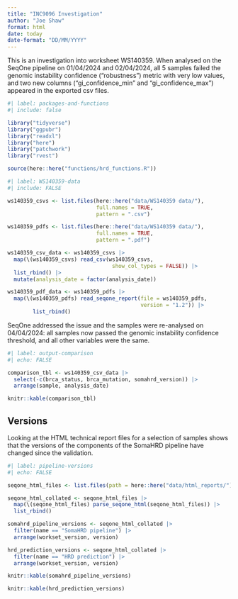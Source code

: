 ```yaml
---
title: "INC9096 Investigation"
author: "Joe Shaw"
format: html
date: today
date-format: "DD/MM/YYYY"
---
```


This is an investigation into worksheet WS140359. When analysed on the SeqOne pipeline on 01/04/2024 and 02/04/2024, all 5 samples failed the genomic instability confidence ("robustness") metric with very low values, and two new columns (“gi_confidence_min” and “gi_confidence_max”) appeared in the exported csv files.
 
```r
#| label: packages-and-functions
#| include: false

library("tidyverse")
library("ggpubr")
library("readxl")
library("here")
library("patchwork")
library("rvest")

source(here::here("functions/hrd_functions.R"))

```

```r
#| label: WS140359-data
#| include: FALSE

ws140359_csvs <- list.files(here::here("data/WS140359 data/"),
                            full.names = TRUE,
                            pattern = ".csv")

ws140359_pdfs <- list.files(here::here("data/WS140359 data/"),
                            full.names = TRUE,
                            pattern = ".pdf")

ws140359_csv_data <- ws140359_csvs |> 
  map(\(ws140359_csvs) read_csv(ws140359_csvs,
                                 show_col_types = FALSE)) |> 
  list_rbind() |> 
  mutate(analysis_date = factor(analysis_date))

ws140359_pdf_data <- ws140359_pdfs |> 
  map(\(ws140359_pdfs) read_seqone_report(file = ws140359_pdfs,
                                          version = "1.2")) |> 
        list_rbind()

```

SeqOne addressed the issue and the samples were re-analysed on 04/04/2024: all samples now passed the genomic instability confidence threshold, and all other variables were the same.

```r
#| label: output-comparison
#| echo: FALSE

comparison_tbl <- ws140359_csv_data |> 
  select(-c(brca_status, brca_mutation, somahrd_version)) |> 
  arrange(sample, analysis_date)

knitr::kable(comparison_tbl)

```

## Versions

Looking at the HTML technical report files for a selection of samples shows that the versions of the components of the SomaHRD pipeline have changed since the validation.

```r
#| label: pipeline-versions
#| echo: FALSE

seqone_html_files <- list.files(path = here::here("data/html_reports/"), pattern = ".html", full.names = TRUE)

seqone_html_collated <- seqone_html_files |> 
  map(\(seqone_html_files) parse_seqone_html(seqone_html_files)) |> 
  list_rbind()

somahrd_pipeline_versions <- seqone_html_collated |> 
  filter(name == "SomaHRD pipeline") |> 
  arrange(workset_version, version)

hrd_prediction_versions <- seqone_html_collated |> 
  filter(name == "HRD prediction") |> 
  arrange(workset_version, version)

knitr::kable(somahrd_pipeline_versions)

knitr::kable(hrd_prediction_versions)

```
